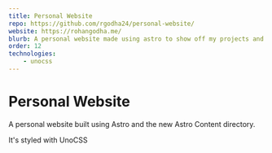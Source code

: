 ```yaml
---
title: Personal Website
repo: https://github.com/rgodha24/personal-website/
website: https://rohangodha.me/
blurb: A personal website made using astro to show off my projects and blog posts.
order: 12
technologies: 
    - unocss
---
```



# Personal Website

A personal website built using <Technology href="https://astro.build">Astro</Technology> and the new Astro Content directory. 

It's styled with <Technology href="https://uno.antfu.me">UnoCSS</Technology>
